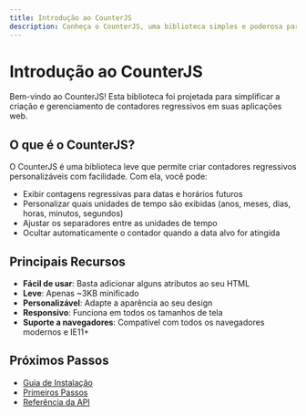```yaml
---
title: Introdução ao CounterJS
description: Conheça o CounterJS, uma biblioteca simples e poderosa para criar contadores regressivos em JavaScript.
---
```


# Introdução ao CounterJS

Bem-vindo ao CounterJS! Esta biblioteca foi projetada para simplificar a criação e gerenciamento de contadores regressivos em suas aplicações web.

## O que é o CounterJS?

O CounterJS é uma biblioteca leve que permite criar contadores regressivos personalizáveis ​​com facilidade. Com ela, você pode:

- Exibir contagens regressivas para datas e horários futuros
- Personalizar quais unidades de tempo são exibidas (anos, meses, dias, horas, minutos, segundos)
- Ajustar os separadores entre as unidades de tempo
- Ocultar automaticamente o contador quando a data alvo for atingida

## Principais Recursos

- **Fácil de usar**: Basta adicionar alguns atributos ao seu HTML
- **Leve**: Apenas ~3KB minificado
- **Personalizável**: Adapte a aparência ao seu design
- **Responsivo**: Funciona em todos os tamanhos de tela
- **Suporte a navegadores**: Compatível com todos os navegadores modernos e IE11+

## Próximos Passos

- [Guia de Instalação](/pt-br/guides/installation/)
- [Primeiros Passos](/pt-br/guides/getting-started/)
- [Referência da API](/pt-br/guides/api/)
